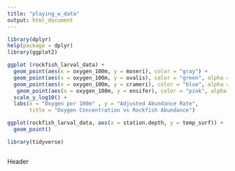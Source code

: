 ```yaml
---
title: "playing_w_data"
output: html_document
---
```



```r
library(dplyr)
help(package = dplyr)
library(ggplot2)
```





```r
ggplot (rockfish_larval_data) +
  geom_point(aes(x = oxygen_100m, y = moseri), color = "gray") +
  geom_point(aes(x = oxygen_100m, y = ovalis), color = "green", alpha = 0.5) +
  geom_point(aes(x = oxygen_100m, y = crameri), color = "blue", alpha = 0.5) +
   geom_point(aes(x = oxygen_100m, y = ensifer), color = "pink", alpha = 0.5) +
  scale_y_log10() +
  labs(x = "Oxygen per 100m" , y = "Adjusted Abundance Rate", 
       title = "Oxygen Concentration vs Rockfish Abundance") 


```






```r
ggplot(rockfish_larval_data, aes(x = station.depth, y = temp_surf)) +
  geom_point()

```


```r
library(tidyverse)
```

```r

```
 Header 


